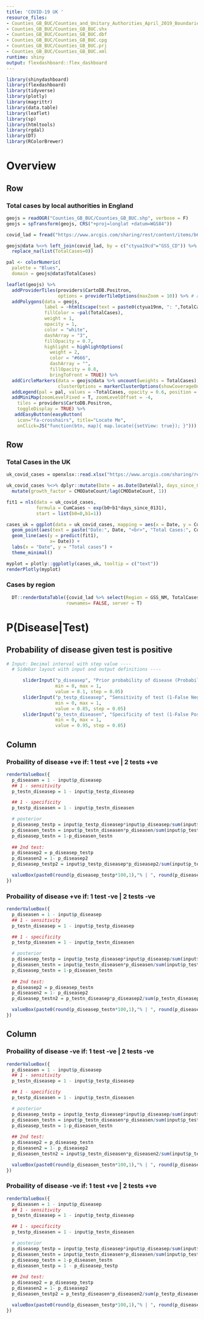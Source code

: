 ```yaml
---
title: 'COVID-19 UK '
resource_files:
- Counties_GB_BUC/Counties_and_Unitary_Authorities_April_2019_Boundaries_GB_BUC.shp
- Counties_GB_BUC/Counties_GB_BUC.shx
- Counties_GB_BUC/Counties_GB_BUC.dbf
- Counties_GB_BUC/Counties_GB_BUC.cpg
- Counties_GB_BUC/Counties_GB_BUC.prj
- Counties_GB_BUC/Counties_GB_BUC.xml
runtime: shiny
output: flexdashboard::flex_dashboard
---
```


```r
library(shinydashboard)
library(flexdashboard)
library(tidyverse)
library(plotly)
library(magrittr)
library(data.table)
library(leaflet)
library(sp)
library(htmltools)
library(rgdal)
library(DT)
library(RColorBrewer)
```

Overview
=====================================

Row
-----------------------------------------------------------------------

### Total cases by local authorities in England

```r
geojs = readOGR("Counties_GB_BUC/Counties_GB_BUC.shp", verbose = F)
geojs = spTransform(geojs, CRS("+proj=longlat +datum=WGS84"))

covid_lad = fread("https://www.arcgis.com/sharing/rest/content/items/b684319181f94875a6879bbc833ca3a6/data", data.table = F)

geojs@data %<>% left_join(covid_lad, by = c("ctyua19cd"="GSS_CD")) %>% 
  replace_na(list(TotalCases=0))

pal <- colorNumeric(
  palette = "Blues",
  domain = geojs@data$TotalCases)

leaflet(geojs) %>% 
  addProviderTiles(providers$CartoDB.Positron,
                   options = providerTileOptions(maxZoom = 10)) %>% # add basemap to your map
  addPolygons(data = geojs, 
              label = ~htmlEscape(text = paste0(ctyua19nm, ": ",TotalCases)),
              fillColor = ~pal(TotalCases),
              weight = 1,
              opacity = 1,
              color = "white",
              dashArray = "3",
              fillOpacity = 0.7,
              highlight = highlightOptions(
                weight = 2,
                color = "#666",
                dashArray = "",
                fillOpacity = 0.8,
                bringToFront = TRUE)) %>% 
  addCircleMarkers(data = geojs@data %>% uncount(weights = TotalCases), lng = ~long, lat = ~lat, 
                   clusterOptions = markerClusterOptions(showCoverageOnHover = F)) %>%
  addLegend(pal = pal, values = ~TotalCases, opacity = 0.6, position = "topright", title = "Cases") %>% 
  addMiniMap(zoomLevelFixed = T, zoomLevelOffset = -4, 
    tiles = providers$CartoDB.Positron,
    toggleDisplay = TRUE) %>% 
   addEasyButton(easyButton(
    icon="fa-crosshairs", title="Locate Me",
    onClick=JS("function(btn, map){ map.locate({setView: true}); }")))

```

Row {.tabset .tabset-fade}
-----------------------------------------------------------------------

### Total Cases in the UK

```r

uk_covid_cases = openxlsx::read.xlsx("https://www.arcgis.com/sharing/rest/content/items/e5fd11150d274bebaaf8fe2a7a2bda11/data", detectDates = T)

uk_covid_cases %<>% dplyr::mutate(Date = as.Date(DateVal), days_since_0131 = 1:n()) %>%
  mutate(growth_factor = CMODateCount/lag(CMODateCount, 1))

fit1 = nls(data = uk_covid_cases,
           formula = CumCases ~ exp(b0+b1*days_since_0131),
           start = list(b0=0,b1=1))

cases_uk = ggplot(data = uk_covid_cases, mapping = aes(x = Date, y = CumCases)) +
  geom_point(aes(text = paste("Date:", Date, "<br>", "Total Cases:", CumCases))) +
  geom_line(aes(y = predict(fit1),
                x= Date)) +
  labs(x = "Date", y = "Total cases") +
  theme_minimal()

myplot = plotly::ggplotly(cases_uk, tooltip = c("text"))
renderPlotly(myplot)
```

### Cases by region

```r

  DT::renderDataTable({covid_lad %>% select(Region = GSS_NM, TotalCases) %>% arrange(-TotalCases)},
                      rownames= FALSE, server = T)
```



P(Disease|Test)
=====================================  

Probability of disease given test is positive {.sidebar}
-----------------

```r
# Input: Decimal interval with step value ----
  # Sidebar layout with input and output definitions ----

      sliderInput("p_diseasep", "Prior probability of disease (Probability you currently think patient has disease):",
                  min = 0, max = 1,
                  value = 0.1, step = 0.05)
      sliderInput("p_testp_diseasep", "Sensitivity of test (1-False Negative):",
                  min = 0, max = 1,
                  value = 0.85, step = 0.05)
      sliderInput("p_testn_diseasen", "Specificity of test (1-False Positive):",
                  min = 0, max = 1,
                  value = 0.95, step = 0.05)

```

Column
-----------------

### Probaility of **disease +ve** if: **1 test +ve | 2 tests +ve** 
```r
renderValueBox({
  p_diseasen = 1 - input$p_diseasep
  ## 1 - sensitivity
  p_testn_diseasep = 1 - input$p_testp_diseasep

  ## 1 - specificity
  p_testp_diseasen = 1 - input$p_testn_diseasen

  # posterior
  p_diseasep_testp = input$p_testp_diseasep*input$p_diseasep/sum(input$p_testp_diseasep*input$p_diseasep + p_testp_diseasen*p_diseasen)
  p_diseasen_testn = input$p_testn_diseasen*p_diseasen/sum(input$p_testn_diseasen*p_diseasen + p_testn_diseasep*input$p_diseasep)
  p_diseasep_testn = 1-p_diseasen_testn
  
  ## 2nd test:
  p_diseasep2 = p_diseasep_testp
  p_diseasen2 = 1- p_diseasep2
  p_diseasep_testp2 = input$p_testp_diseasep*p_diseasep2/sum(input$p_testp_diseasep*p_diseasep2 + p_testp_diseasen*p_diseasen2)

  valueBox(paste0(round(p_diseasep_testp*100,1),"% | ", round(p_diseasep_testp2*100,1), "%"), color = "red")
})
```

### Probaility of **disease +ve** if: **1 test -ve | 2 tests -ve** 
```r
renderValueBox({
  p_diseasen = 1 - input$p_diseasep
  ## 1 - sensitivity
  p_testn_diseasep = 1 - input$p_testp_diseasep

  ## 1 - specificity
  p_testp_diseasen = 1 - input$p_testn_diseasen

  # posterior
  p_diseasep_testp = input$p_testp_diseasep*input$p_diseasep/sum(input$p_testp_diseasep*input$p_diseasep + p_testp_diseasen*p_diseasen)
  p_diseasen_testn = input$p_testn_diseasen*p_diseasen/sum(input$p_testn_diseasen*p_diseasen + p_testn_diseasep*input$p_diseasep)
  p_diseasep_testn = 1-p_diseasen_testn
  
  ## 2nd test:
  p_diseasep2 = p_diseasep_testn
  p_diseasen2 = 1- p_diseasep2
  p_diseasep_testn2 = p_testn_diseasep*p_diseasep2/sum(p_testn_diseasep*p_diseasep2 + input$p_testn_diseasen*p_diseasen2)

  valueBox(paste0(round(p_diseasep_testn*100,1),"% | ", round(p_diseasep_testn2*100,1), "%"), color = "red")
})
```

Column
-----------------

### Probaility of **disease -ve** if: **1 test -ve | 2 tests -ve** 
```r
renderValueBox({
  p_diseasen = 1 - input$p_diseasep
  ## 1 - sensitivity
  p_testn_diseasep = 1 - input$p_testp_diseasep

  ## 1 - specificity
  p_testp_diseasen = 1 - input$p_testn_diseasen

  # posterior
  p_diseasep_testp = input$p_testp_diseasep*input$p_diseasep/sum(input$p_testp_diseasep*input$p_diseasep + p_testp_diseasen*p_diseasen)
  p_diseasen_testn = input$p_testn_diseasen*p_diseasen/sum(input$p_testn_diseasen*p_diseasen + p_testn_diseasep*input$p_diseasep)
  p_diseasep_testn = 1-p_diseasen_testn
  
  ## 2nd test:
  p_diseasep2 = p_diseasep_testn
  p_diseasen2 = 1- p_diseasep2
  p_diseasen_testn2 = input$p_testn_diseasen*p_diseasen2/sum(input$p_testn_diseasen*p_diseasen2 + p_testn_diseasep*p_diseasep2)

  valueBox(paste0(round(p_diseasen_testn*100,1),"% | ", round(p_diseasen_testn2*100,1), "%"))
})
```


### Probaility of **disease -ve** if: **1 test +ve | 2 tests +ve** 
```r
renderValueBox({
  p_diseasen = 1 - input$p_diseasep
  ## 1 - sensitivity
  p_testn_diseasep = 1 - input$p_testp_diseasep

  ## 1 - specificity
  p_testp_diseasen = 1 - input$p_testn_diseasen

  # posterior
  p_diseasep_testp = input$p_testp_diseasep*input$p_diseasep/sum(input$p_testp_diseasep*input$p_diseasep + p_testp_diseasen*p_diseasen)
  p_diseasen_testn = input$p_testn_diseasen*p_diseasen/sum(input$p_testn_diseasen*p_diseasen + p_testn_diseasep*input$p_diseasep)
  p_diseasep_testn = 1-p_diseasen_testn
  p_diseasen_testp = 1 - p_diseasep_testp
  
  ## 2nd test:
  p_diseasep2 = p_diseasep_testp
  p_diseasen2 = 1- p_diseasep2
  p_diseasen_testp2 = p_testp_diseasen*p_diseasen2/sum(p_testp_diseasen*p_diseasen2 + input$p_testp_diseasep*p_diseasep2)

  valueBox(paste0(round(p_diseasen_testp*100,1),"% | ", round(p_diseasen_testp2*100,1), "%"))
})
```
